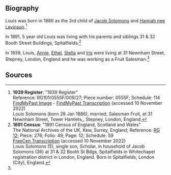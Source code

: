 == Biography ==
Louis was born in 1886 as the 3rd child of [[Solomons-288|Jacob Solomons]] and [[Levinson-273|Hannah nee Levinson]].<ref name="1939 Register">
'''1939 Register''':
"1939 Register"<br/>
Reference: RG101/0555F/009/27; Piece number: 0555F; Schedule: 114<br/>
[https://search.findmypast.co.uk/record?id=TNA%2FR39%2F0555%2F0555F%2F009&parentid=TNA%2FR39%2F0555%2F0555F%2F009%2F27 FindMyPast Image] - [https://www.findmypast.co.uk/transcript?id=TNA/R39/0555/0555F/009/27 FindMyPast Transcription] (accessed 10 November 2022)<br/>
Louis Solomons (born 28 Jan 1886), married, Salesman Fruit, at 31 Newnham Street, Tower Hamlets,, Stepney, London, England.
</ref>

In 1891, 5 year old Louis was living with his parents and siblings 31 & 32 Booth Street Buildings, Spitalfields.<ref>
'''1891 Census''':
"1891 Census of England, Scotland and Wales"<br/>
The National Archives of the UK, Kew, Surrey, England; Reference: [https://discovery.nationalarchives.gov.uk/details/r/C13337 RG 12]; Piece: 276; Folio: 49; Page: 12; Schedule: 59<br/>
[https://www.freecen.org.uk/search_records/5db72488f4040b9e96edf7dd FreeCen Transcription] (accessed 10 November 2022)<br/>
Louis Solomons (5), single son, Scholar, in household of Jacob Solomons (36) at 31 & 32 Booth St Bdgs, Spitalfields in Whitechapel registration district in London, England. Born in Spitalfields, London (City), England.
</ref>

In 1939, Louis, [[Levy-2761|Annie]], [[Solomons-268|Ethel]], [[Solomons-269|Stella]] and [[Solomons-266|Iris]] were living at 31 Newnham Street, Stepney, London, England and he was working as a Fruit Salesman.<ref name="1939 Register" /> 
== Sources ==
<references />